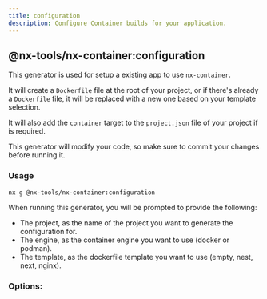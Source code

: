 ```yaml
---
title: configuration
description: Configure Container builds for your application.
---
```


## @nx-tools/nx-container:configuration

This generator is used for setup a existing app to use `nx-container`.

It will create a `Dockerfile` file at the root of your project, or if there's already a `Dockerfile` file, it will be replaced with a new one based on your template selection.

It will also add the `container` target to the `project.json` file of your project if is required.

<Callout title="Your code will be modified!" type="error">
    This generator will modify your code, so make sure to commit your changes before running it.
</Callout>

### Usage

```bash
nx g @nx-tools/nx-container:configuration
```

When running this generator, you will be prompted to provide the following:

- The project, as the name of the project you want to generate the configuration for.
- The engine, as the container engine you want to use (docker or podman).
- The template, as the dockerfile template you want to use (empty, nest, next, nginx).


### Options:

<AutoTypeTable path="../../packages/nx-container/src/generators/configuration/schema.d.ts" name="ConfigurationGeneratorSchema" />
